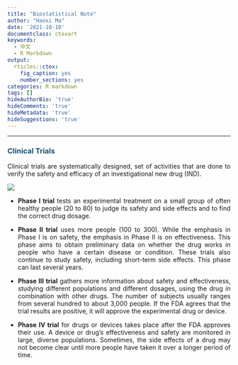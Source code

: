 ```yaml
---
title: "Biostatistical Note"
author: "Haoxi Ma"
date: '2021-10-10'
documentclass: ctexart
keywords:
  - 中文
  - R Markdown
output:
  rticles::ctex:
    fig_caption: yes
    number_sections: yes
categories: R markdown
tags: []
hideAuthorBio: 'true'
hideComments: 'true'
hideMetadata: 'true'
hideSuggestions: 'true'
---
```


<style>
body {
text-align: justify}
</style>

---
### <span style="color: #1A5276;">Clinical Trials</span>
Clinical trials are systematically designed, set of activities that are done to verify the safety and efficacy of an investigational new drug (IND).

![](/post/2021-10-10-biostatistical-note_files/1.jpg)

* **Phase I trial** tests an experimental treatment on a small group of often healthy people (20 to 80) to judge its safety and side effects and to find the correct drug dosage.

* **Phase II trial** uses more people (100 to 300). While the emphasis in Phase I is on safety, the emphasis in Phase II is on effectiveness. This phase aims to obtain preliminary data on whether the drug works in people who have a certain disease or condition. These trials also continue to study safety, including short-term side effects. This phase can last several years.

* **Phase III trial** gathers more information about safety and effectiveness, studying different populations and different dosages, using the drug in combination with other drugs. The number of subjects usually ranges from several hundred to about 3,000 people. If the FDA agrees that the trial results are positive, it will approve the experimental drug or device.

* **Phase IV trial** for drugs or devices takes place after the FDA approves their use. A device or drug's effectiveness and safety are monitored in large, diverse populations. Sometimes, the side effects of a drug may not become clear until more people have taken it over a longer period of time.




